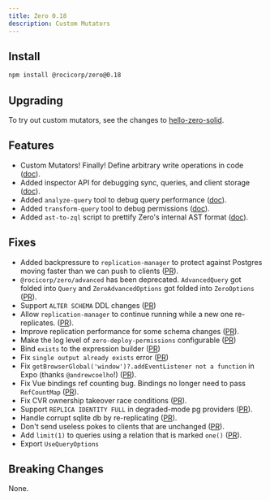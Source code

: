 ```yaml
---
title: Zero 0.18
description: Custom Mutators
---
```


## Install

```bash
npm install @rocicorp/zero@0.18
```

## Upgrading

To try out custom mutators, see the changes to [hello-zero-solid](https://github.com/rocicorp/hello-zero-solid/pull/17).

## Features

- Custom Mutators! Finally! Define arbitrary write operations in code ([doc](/docs/custom-mutators)).
- Added inspector API for debugging sync, queries, and client storage ([doc](/docs/debug/inspector)).
- Added `analyze-query` tool to debug query performance ([doc](/docs/debug/slow-queries#query-plan)).
- Added `transform-query` tool to debug permissions ([doc](/docs/debug/permissions#read-permissions)).
- Added `ast-to-zql` script to prettify Zero's internal AST format ([doc](/docs/debug/query-asts)).

## Fixes

- Added backpressure to `replication-manager` to protect against Postgres moving faster than we can push to clients ([PR](https://github.com/rocicorp/mono/pull/4089)).
- `@rocicorp/zero/advanced` has been deprecated. `AdvancedQuery` got folded into `Query` and `ZeroAdvancedOptions` got folded into `ZeroOptions` ([PR](https://github.com/rocicorp/mono/pull/4086)).
- Support `ALTER SCHEMA` DDL changes ([PR](https://github.com/rocicorp/mono/pull/4098))
- Allow `replication-manager` to continue running while a new one re-replicates. ([PR](https://github.com/rocicorp/mono/pull/4124)).
- Improve replication performance for some schema changes ([PR](https://github.com/rocicorp/mono/pull/4151)).
- Make the log level of `zero-deploy-permissions` configurable ([PR](https://github.com/rocicorp/mono/pull/4002))
- Bind `exists` to the expression builder ([PR](https://github.com/rocicorp/mono/pull/4010))
- Fix `single output already exists` error ([PR](https://github.com/rocicorp/mono/pull/4020))
- Fix `getBrowserGlobal('window')?.addEventListener not a function` in Expo (thanks `@andrewcoelho`!) ([PR](https://github.com/rocicorp/mono/pull/4037)).
- Fix Vue bindings ref counting bug. Bindings no longer need to pass `RefCountMap` ([PR](https://github.com/rocicorp/mono/pull/4013)).
- Fix CVR ownership takeover race conditions ([PR](https://github.com/rocicorp/mono/pull/4071)).
- Support `REPLICA IDENTITY FULL` in degraded-mode pg providers ([PR](https://github.com/rocicorp/mono/pull/4131)).
- Handle corrupt sqlite db by re-replicating ([PR](https://github.com/rocicorp/mono/pull/4133)).
- Don't send useless pokes to clients that are unchanged ([PR](https://github.com/rocicorp/mono/pull/4149)).
- Add `limit(1)` to queries using a relation that is marked `one()` ([PR](https://github.com/rocicorp/mono/pull/4154)).
- Export `UseQueryOptions`

## Breaking Changes

None.

